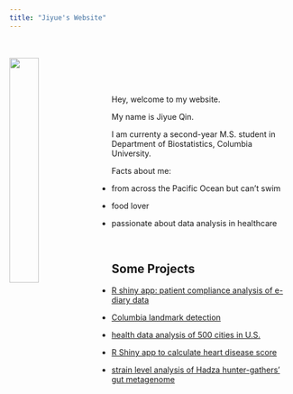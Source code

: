 ```yaml
---
title: "Jiyue's Website"
---
```

<div class="row"> 
<br><br>
<img src="images/sandiego_single.jpg" style="width:32%; margin-right: 20px" align="left">
<br><br><br>

<div class="col-xs-12 col-sm-7">

Hey, welcome to my website.

My name is Jiyue Qin.

I am currenty a second-year M.S. student in Department of Biostatistics, Columbia University.


Facts about me:

- from across the Pacific Ocean but can't swim

- food lover

- passionate about data analysis in healthcare 

</div>
</div>

<br>

## Some Projects

- [R shiny app: patient compliance analysis of e-diary data](https://jiyueqin.shinyapps.io/ediary_compliance/)

- [Columbia landmark detection](https://jiyueqin.github.io/landmark_recognition/)

- [health data analysis of 500 cities in U.S.](heart.html)

- [R Shiny app to calculate heart disease score](https://jiyueqin.shinyapps.io/framingham/)

- [strain level analysis of Hadza hunter-gathers' gut metagenome](hadza_variant.html)

